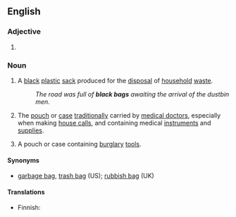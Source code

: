==English==

===Adjective===
{{en-adj|head=[[black]] [[bag]]|-}}
# {{alternative spelling of|black-bag|lang=en}}

===Noun===
{{en-noun|head=[[black]] [[bag]]}}

# {{lb|en|British}} A [[black]] [[plastic]] [[sack]] produced for the [[disposal]] of [[household]] [[waste]].
#: ''The road was full of '''black bags''' awaiting the arrival of the dustbin men.''
# {{lb|en|chiefly|US}} The [[pouch]] or [[case]] [[traditionally]] carried by [[medical doctor]]s, especially when making [[house call]]s, and containing medical [[instrument]]s and [[supplies]].
# A pouch or case containing [[burglary]] [[tool]]s.

====Synonyms====
* {{qualifier|sack for disposal of waste}} [[garbage bag]], [[trash bag]] (US); [[rubbish bag]] (UK)

====Translations====
{{trans-see|plastic bag for the disposal of household waste|garbage bag}}

{{trans-top|case traditionally carried by medical doctors}}
* Finnish: {{t|fi|lääkärinlaukku}}
{{trans-mid}}
{{trans-bottom}}

{{trans-top|case containing burglary tools}}
{{trans-mid}}
{{trans-bottom}}